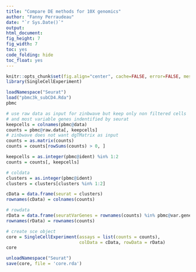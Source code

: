 ```yaml
---
title: "Compare DE methods for 10X genomics"
author: "Fanny Perraudeau"
date: "`r Sys.Date()`"
output: 
html_document: 
fig_height: 7
fig_width: 7
toc: yes
code_folding: hide
toc_float: yes
---
```


```r
knitr::opts_chunk$set(fig.align="center", cache=FALSE, error=FALSE, message=FALSE, warning=TRUE)
library(SingleCellExperiment)
```


```r
loadNamespace("Seurat")
load("pbmc3k_subCD4.Rda")
pbmc
```

```r
# use raw data as input for zinbwave but keep only non filtered cells
# and most variable genes indentified by seurat
keepcells = colnames(pbmc@data)
counts = pbmc@raw.data[, keepcells]
# zinbwave does not want dgTMatrix as input
counts = as.matrix(counts)
counts = counts[rowSums(counts) > 0, ]

keepcells = as.integer(pbmc@ident) %in% 1:2
counts = counts[, keepcells]

# coldata
clusters = as.integer(pbmc@ident)
clusters = clusters[clusters %in% 1:2]

cData = data.frame(seurat = clusters)
rownames(cData) = colnames(counts)

# rowdata
rData = data.frame(seuratVarGenes = rownames(counts) %in% pbmc@var.genes)
rownames(rData) = rownames(counts)

# create sce object
core = SingleCellExperiment(assays = list(counts = counts),
                            colData = cData, rowData = rData)
core
```

```r
unloadNamespace("Seurat")
save(core, file = 'core.rda')
```
